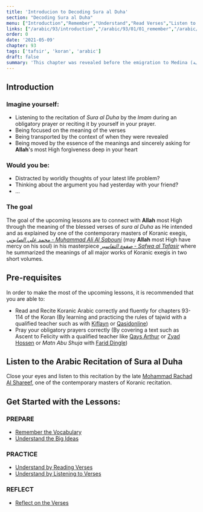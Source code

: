 ```yaml
---
title: 'Introducion to Decoding Sura al Duha'
section: "Decoding Sura al Duha"
menu: ["Introduction","Remember","Understand","Read Verses","Listen to Verses","Apply the Verses","Reflect on the Verses"]
links: ["/arabic/93/introduction","/arabic/93/01/01_remember","/arabic/93/01/02_understand","/arabic/93/02/01_read-verses","/arabic/93/02/02_listen-verses","/arabic/93/02/03_apply-verses","/arabic/93/03/01_reflect-verses"]
order: 0
date: '2021-05-09'
chapter: 93
tags: ['tafsir', 'koran', 'arabic']
draft: false
summary: 'This chapter was revealed before the emigration to Medina (مكية). It talks about the character/personality of the greatest prophet, peace be upon him, and the blessings and graces that Allah most High bestowed upon him in this world and the next so that he could thank Him by these amazing blessings.'
---
```


## Introduction
### Imagine yourself:
- Listening to the recitation of *Sura al Duha* by the *Imam* during an obligatory prayer or reciting it by yourself in your prayer.
- Being focused on the meaning of the verses
- Being transported by the context of when they were revealed
- Being moved by the essence of the meanings and sincerely asking for **Allah**'s most High forgiveness deep in your heart

### Would you be:
- Distracted by worldly thoughts of your latest life problem? 
- Thinking about the argument you had yesterday with your friend?
- ...

### The goal
The goal of the upcoming lessons are to connect with **Allah** most High through the meaning of the blessed verses of *sura al Duha* as He intended and as explained by one of the contemporary masters of Koranic exegis, [*محمد علي الصابوني - Muhammad Ali Al Sabouni*](https://ar.wikipedia.org/wiki/%D9%85%D8%AD%D9%85%D8%AF_%D8%B9%D9%84%D9%8A_%D8%A7%D9%84%D8%B5%D8%A7%D8%A8%D9%88%D9%86%D9%8A) (may **Allah** most High have mercy on his soul) in his masterpiece [*صفوة التفاسير - Safwa al Tafasir*](https://ar.wikipedia.org/wiki/%D8%B5%D9%81%D9%88%D8%A9_%D8%A7%D9%84%D8%AA%D9%81%D8%A7%D8%B3%D9%8A%D8%B1#:~:text=%D8%B5%D9%81%D9%88%D8%A9%20%D8%A7%D9%84%D8%AA%D9%81%D8%A7%D8%B3%D9%8A%D8%B1%20%D9%83%D8%AA%D8%A7%D8%A8%20%D9%81%D9%8A%20%D8%B9%D9%84%D9%85,%D8%A3%D9%82%D9%88%D8%A7%D9%84%20%D8%A3%D8%A6%D9%85%D8%A9%20%D8%A7%D9%84%D8%AA%D9%81%D8%B3%D9%8A%D8%B1%D8%8C%20%D8%A8%D8%A3%D8%B3%D9%84%D9%88%D8%A8%20%D9%85%D9%8A%D8%B3%D8%B1) where he summarized the meanings of all major works of Koranic exegis in two short volumes.

## Pre-requisites
In order to make the most of the upcoming lessons, it is recommended that you are able to:
- Read and Recite Koranic Arabic correctly and fluently for chapters 93-114 of the Koran (By learning and practicing the rules of tajwid with a qualified teacher such as with [Kiflayn](https://kiflayn.com/product/one-on-one-tajweed-level-2-the-juz-amma/) or [Qasidonline](https://qasidonline.com/product/tajweed-pronunciation/))
- Pray your obligatory prayers correctly (By covering a text such as Ascent to Felicity with a qualified teacher like [Qays Arthur](https://www.qaysarthur.net/#texts) or [Zyad Hossen](https://kiflayn.com/product/ascent-to-felicity-part-1-purification-and-prayer-zyad-hossen/) or *Matn Abu Shuja* with [Farid Dingle](https://kiflayn.com/product/essentials-of-purity-prayer-and-fasting-matn-abu-shuja-part-1-farid-dingle/))

## Listen to the Arabic Recitation of Sura al Duha
Close your eyes and listen to this recitation by the late [Mohammad Rachad Al Shareef](https://qurancentral.com/audio/mohammad-rachad-al-shareef/), one of the contemporary masters of Koranic recitation. 
<FullAudioPlayer title="Recitation of Sura al Duha" author="Mohammad Rachad Al Shareef" episode="Chapter 93" audio="/static/audio/093 Ad-Dhuha.mp3"/>

<Counter/>

## Get Started with the Lessons:
### PREPARE
- [Remember the Vocabulary](/arabic/93/01/01_remember)
- [Understand the Big Ideas](/arabic/93/01/02_understand)
### PRACTICE
- [Understand by Reading Verses](/arabic/93/02/01_read-verses)
- [Understand by Listening to Verses](/arabic/93/02/02_listen-verses) 
### REFLECT
- [Reflect on the Verses](/arabic/93/03/01_reflect-verses)  